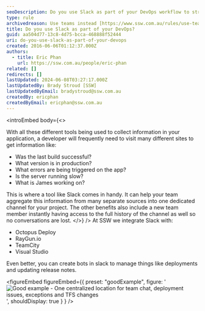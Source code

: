 ```yaml
---
seoDescription: Do you use Slack as part of your DevOps workflow to streamline collaboration and improve team communication?
type: rule
archivedreason: Use teams instead [https://www.ssw.com.au/rules/use-teams](/rules/use-teams)
title: Do you use Slack as part of your DevOps?
guid: aa504d77-13c8-4d75-bcca-468888f52444
uri: do-you-use-slack-as-part-of-your-devops
created: 2016-06-06T01:12:37.000Z
authors:
  - title: Eric Phan
    url: https://ssw.com.au/people/eric-phan
related: []
redirects: []
lastUpdated: 2024-06-08T03:27:17.000Z
lastUpdatedBy: Brady Stroud [SSW]
lastUpdatedByEmail: bradystroud@ssw.com.au
createdBy: ericphan
createdByEmail: ericphan@ssw.com.au
---
```


<introEmbed
  body={<>
<introYoutube url="https://www.youtube.com/embed/2biKJboCoE4" description="Figure: See how Slack can be setup to improve your Devops" />

With all these different tools being used to collect information in your application, a developer will frequently need to visit many different sites to get information like:

- Was the last build successful?
- What version is in production?
- What errors are being triggered on the app?
- Is the server running slow?
- What is James working on?

This is where a tool like Slack comes in handy. It can help your team aggregate this information from many separate sources into one dedicated channel for your project. The other benefits also include a new team member instantly having access to the full history of the channel as well so no conversations are lost.
  </>}
/>
At SSW we integrate Slack with:

- Octopus Deploy
- RayGun.io
- TeamCity
- Visual Studio

Even better, you can create bots in slack to manage things like deployments and updating release notes.

<figureEmbed figureEmbed={{
  preset: "goodExample",
  figure: '![Good example - One centralized location for team chat, deployment issues, exceptions and TFS changes](/uploads/rules/do-you-use-slack-as-part-of-your-devops/2016-06-06_11-22-03.png)',
  shouldDisplay: true
} } />
